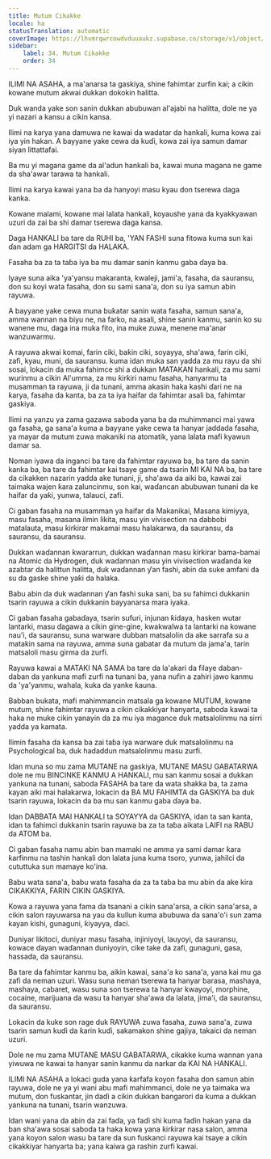 ```yaml
---
title: Mutum Cikakke
locale: ha
statusTranslation: automatic
coverImage: https://lhvmrqwrcowdvduuaukz.supabase.co/storage/v1/object/public/strapi-uploads/small_cover-educacion-fundamental.webp-2d51a7828a2b1309555be27f7e2a61a0.webp
sidebar:
    label: 34. Mutum Cikakke
    order: 34
---
```

ILIMI NA ASAHA, a ma'anarsa ta gaskiya, shine fahimtar zurfin kai; a cikin kowane mutum akwai dukkan dokokin halitta.

Duk wanda yake son sanin dukkan abubuwan al'ajabi na halitta, dole ne ya yi nazari a kansu a cikin kansa.

Ilimi na karya yana damuwa ne kawai da wadatar da hankali, kuma kowa zai iya yin hakan. A bayyane yake cewa da kuɗi, kowa zai iya samun damar siyan littattafai.

Ba mu yi magana game da al'adun hankali ba, kawai muna magana ne game da sha'awar tarawa ta hankali.

Ilimi na karya kawai yana ba da hanyoyi masu kyau don tserewa daga kanka.

Kowane malami, kowane mai lalata hankali, koyaushe yana da kyakkyawan uzuri da zai ba shi damar tserewa daga kansa.

Daga HANKALI ba tare da RUHI ba, 'YAN FASHI suna fitowa kuma sun kai ɗan adam ga HARGITSI da HALAKA.

Fasaha ba za ta taɓa iya ba mu damar sanin kanmu gaba ɗaya ba.

Iyaye suna aika 'ya'yansu makaranta, kwaleji, jami'a, fasaha, da sauransu, don su koyi wata fasaha, don su sami sana'a, don su iya samun abin rayuwa.

A bayyane yake cewa muna buƙatar sanin wata fasaha, samun sana'a, amma wannan na biyu ne, na farko, na asali, shine sanin kanmu, sanin ko su wanene mu, daga ina muka fito, ina muke zuwa, menene ma'anar wanzuwarmu.

A rayuwa akwai komai, farin ciki, baƙin ciki, soyayya, sha'awa, farin ciki, zafi, kyau, muni, da sauransu. kuma idan muka san yadda za mu rayu da shi sosai, lokacin da muka fahimce shi a dukkan MATAKAN hankali, za mu sami wurinmu a cikin Al'umma, za mu ƙirƙiri namu fasaha, hanyarmu ta musamman ta rayuwa, ji da tunani, amma akasin haka kashi ɗari ne na ƙarya, fasaha da kanta, ba za ta iya haifar da fahimtar asali ba, fahimtar gaskiya.

Ilimi na yanzu ya zama gazawa saboda yana ba da muhimmanci mai yawa ga fasaha, ga sana'a kuma a bayyane yake cewa ta hanyar jaddada fasaha, ya mayar da mutum zuwa makaniki na atomatik, yana lalata mafi kyawun damar sa.

Noman iyawa da inganci ba tare da fahimtar rayuwa ba, ba tare da sanin kanka ba, ba tare da fahimtar kai tsaye game da tsarin MI KAI NA ba, ba tare da cikakken nazarin yadda ake tunani, ji, sha'awa da aiki ba, kawai zai taimaka wajen ƙara zaluncinmu, son kai, waɗancan abubuwan tunani da ke haifar da yaƙi, yunwa, talauci, zafi.

Ci gaban fasaha na musamman ya haifar da Makanikai, Masana kimiyya, masu fasaha, masana ilmin likita, masu yin vivisection na dabbobi matalauta, masu ƙirƙirar makamai masu halakarwa, da sauransu, da sauransu, da sauransu.

Dukkan waɗannan ƙwararrun, dukkan waɗannan masu ƙirƙirar bama-bamai na Atomic da Hydrogen, duk waɗannan masu yin vivisection waɗanda ke azabtar da halittun halitta, duk waɗannan ƴan fashi, abin da suke amfani da su da gaske shine yaƙi da halaka.

Babu abin da duk waɗannan ƴan fashi suka sani, ba su fahimci dukkanin tsarin rayuwa a cikin dukkanin bayyanarsa mara iyaka.

Ci gaban fasaha gabaɗaya, tsarin sufuri, injunan ƙidaya, hasken wutar lantarki, masu ɗagawa a cikin gine-gine, kwakwalwa ta lantarki na kowane nau'i, da sauransu, suna warware dubban matsalolin da ake sarrafa su a matakin sama na rayuwa, amma suna gabatar da mutum da jama'a, tarin matsaloli masu girma da zurfi.

Rayuwa kawai a MATAKI NA SAMA ba tare da la'akari da filaye daban-daban da yankuna mafi zurfi na tunani ba, yana nufin a zahiri jawo kanmu da 'ya'yanmu, wahala, kuka da yanke ƙauna.

Babban bukata, mafi mahimmancin matsala ga kowane MUTUM, kowane mutum, shine fahimtar rayuwa a cikin cikakkiyar hanyarta, saboda kawai ta haka ne muke cikin yanayin da za mu iya magance duk matsalolinmu na sirri yadda ya kamata.

Ilimin fasaha da kansa ba zai taɓa iya warware duk matsalolinmu na Psychological ba, duk hadaddun matsalolinmu masu zurfi.

Idan muna so mu zama MUTANE na gaskiya, MUTANE MASU GABATARWA dole ne mu BINCINKE KANMU A HANKALI, mu san kanmu sosai a dukkan yankuna na tunani, saboda FASAHA ba tare da wata shakka ba, ta zama kayan aiki mai halakarwa, lokacin da BA MU FAHIMTA da GASKIYA ba duk tsarin rayuwa, lokacin da ba mu san kanmu gaba ɗaya ba.

Idan DABBATA MAI HANKALI ta SOYAYYA da GASKIYA, idan ta san kanta, idan ta fahimci dukkanin tsarin rayuwa ba za ta taɓa aikata LAIFI na RABU da ATOM ba.

Ci gaban fasaha namu abin ban mamaki ne amma ya sami damar ƙara ƙarfinmu na tashin hankali don lalata juna kuma tsoro, yunwa, jahilci da cututtuka sun mamaye ko'ina.

Babu wata sana'a, babu wata fasaha da za ta taɓa ba mu abin da ake kira CIKAKKIYA, FARIN CIKIN GASKIYA.

Kowa a rayuwa yana fama da tsanani a cikin sana'arsa, a cikin sana'arsa, a cikin salon rayuwarsa na yau da kullun kuma abubuwa da sana'o'i sun zama kayan kishi, gunaguni, ƙiyayya, ɗaci.

Duniyar likitoci, duniyar masu fasaha, injiniyoyi, lauyoyi, da sauransu, kowace ɗayan waɗannan duniyoyin, cike take da zafi, gunaguni, gasa, hassada, da sauransu.

Ba tare da fahimtar kanmu ba, aikin kawai, sana'a ko sana'a, yana kai mu ga zafi da neman uzuri. Wasu suna neman tserewa ta hanyar barasa, mashaya, mashaya, cabaret, wasu suna son tserewa ta hanyar kwayoyi, morphine, cocaine, marijuana da wasu ta hanyar sha'awa da lalata, jima'i, da sauransu, da sauransu.

Lokacin da kuke son rage duk RAYUWA zuwa fasaha, zuwa sana'a, zuwa tsarin samun kuɗi da ƙarin kuɗi, sakamakon shine gajiya, takaici da neman uzuri.

Dole ne mu zama MUTANE MASU GABATARWA, cikakke kuma wannan yana yiwuwa ne kawai ta hanyar sanin kanmu da narkar da KAI NA HANKALI.

ILIMI NA ASAHA a lokaci guda yana ƙarfafa koyon fasaha don samun abin rayuwa, dole ne ya yi wani abu mafi mahimmanci, dole ne ya taimaka wa mutum, don fuskantar, jin daɗi a cikin dukkan bangarori da kuma a dukkan yankuna na tunani, tsarin wanzuwa.

Idan wani yana da abin da zai faɗa, ya faɗi shi kuma faɗin hakan yana da ban sha'awa sosai saboda ta haka kowa yana ƙirƙirar nasa salon, amma yana koyon salon wasu ba tare da sun fuskanci rayuwa kai tsaye a cikin cikakkiyar hanyarta ba; yana kaiwa ga rashin zurfi kawai.

